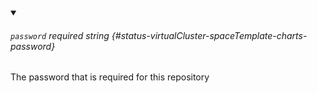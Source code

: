 
<details className="config-field" data-expandable="false" open>
<summary>

###### `password` <span className="config-field-required" data-required="false">required</span> <span className="config-field-type">string</span> <span className="config-field-default"></span> <span className="config-field-enum"></span> {#status-virtualCluster-spaceTemplate-charts-password}

The password that is required for this repository

</summary>



</details>

